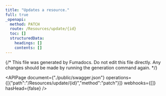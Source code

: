 ```yaml
---
title: "Updates a resource."
full: true
_openapi:
  method: PATCH
  route: /Resources/update/{id}
  toc: []
  structuredData:
    headings: []
    contents: []
---
```


{/* This file was generated by Fumadocs.
Do not edit this file directly. Any changes should be made by running the generation command again. */}

<APIPage document={"./public/swagger.json"} operations={[{"path":"/Resources/update/{id}","method":"patch"}]} webhooks={[]} hasHead={false} />